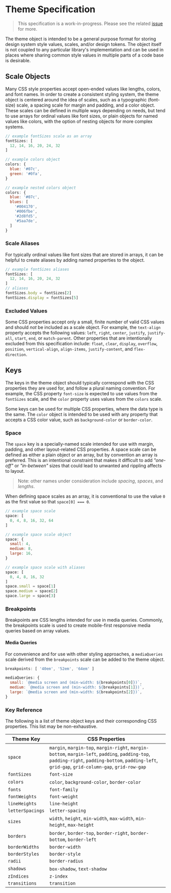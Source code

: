 
# Theme Specification

> This specification is a work-in-progress. Please see the related [issue][] for more.

[issue]: https://github.com/The-Code-Monkey/styled-system/issues/9

The theme object is intended to be a general purpose format for storing design system style values, scales, and/or design tokens.
The object itself is not coupled to any particular library's implementation and can be used
in places where sharing common style values in multiple parts of a code base is desirable.

## Scale Objects

Many CSS style properties accept open-ended values like lengths, colors, and font names.
In order to create a consistent styling system, the theme object is centered around the idea of scales,
such as a typographic (font-size) scale, a spacing scale for margin and padding, and a color object.
These scales can be defined in multiple ways depending on needs, but tend to use arrays for ordinal values like font sizes,
or plain objects for named values like colors, with the option of nesting objects for more complex systems.

```js
// example fontSizes scale as an array
fontSizes: [
  12, 14, 16, 20, 24, 32
]
```

```js
// example colors object
colors: {
  blue: '#07c',
  green: '#0fa',
}
```

```js
// example nested colors object
colors: {
  blue: '#07c',
  blues: [
    '#004170',
    '#006fbe',
    '#2d8fd5',
    '#5aa7de',
  ]
}
```

### Scale Aliases

For typically ordinal values like font sizes that are stored in arrays, it can be helpful to create aliases by adding named properties to the object.

```js
// example fontSizes aliases
fontSizes: [
  12, 14, 16, 20, 24, 32
]
// aliases
fontSizes.body = fontSizes[2]
fontSizes.display = fontSizes[5]
```

### Excluded Values

Some CSS properties accept only a small, finite number of valid CSS values and should *not* be included as a scale object.
For example, the `text-align` property accepts the following values:
`left`, `right`, `center`, `justify`, `justify-all`, `start`, `end`, or `match-parent`.
Other properties that are intentionally excluded from this specification include: `float`, `clear`, `display`, `overflow`, `position`, `vertical-align`, `align-items`, `justify-content`, and `flex-direction`.

## Keys

The keys in the theme object should typically correspond with the CSS properties they are used for, and follow a plural naming convention.
For example, the CSS property `font-size` is expected to use values from the `fontSizes` scale, and the `color` property uses values from the `colors` scale.

Some keys can be used for multiple CSS properties, where the data type is the same.
The `color` object is intended to be used with any property that accepts a CSS color value, such as `background-color` or `border-color`.


### Space

The `space` key is a specially-named scale intended for use with margin, padding, and other layout-related CSS properties.
A space scale can be defined as either a plain object or an array, but by convention an array is preferred.
This is an intentional constraint that makes it difficult to add *"one-off"* or *"in-between"* sizes that could lead to unwanted and rippling affects to layout.

> Note: other names under consideration include *spacing*, *spaces*, and *lengths*.

When defining space scales as an array, it is conventional to use the value `0` as the first value so that `space[0] === 0`.

```js
// example space scale
space: [
  0, 4, 8, 16, 32, 64
]
```

```js
// example space scale object
space: {
  small: 4,
  medium: 8,
  large: 16,
}
```

```js
// example space scale with aliases
space: [
  0, 4, 8, 16, 32
]
space.small = space[1]
space.medium = space[2]
space.large = space[3]
```

### Breakpoints

Breakpoints are CSS lengths intended for use in media queries.
Commonly, the breakpoints scale is used to create mobile-first responsive media queries based on array values.

#### Media Queries

For convenience and for use with other styling approaches, a `mediaQueries` scale derived from the `breakpoints` scale can be added to the theme object.

```js
breakpoints: [ '40em', '52em', '64em' ]

mediaQueries: {
  small: `@media screen and (min-width: ${breakpoints[0]})`,
  medium: `@media screen and (min-width: ${breakpoints[1]})`,
  large: `@media screen and (min-width: ${breakpoints[2]})`,
}
```

### Key Reference

The following is a list of theme object keys and their corresponding CSS properties.
This list may be non-exhaustive.

Theme Key         | CSS Properties
------------------|--------------
`space`           | `margin`, `margin-top`, `margin-right`, `margin-bottom`, `margin-left`, `padding`, `padding-top`, `padding-right`, `padding-bottom`, `padding-left`, `grid-gap`, `grid-column-gap`, `grid-row-gap`
`fontSizes`       | `font-size`
`colors`          | `color`, `background-color`, `border-color`
`fonts`           | `font-family`
`fontWeights`     | `font-weight`
`lineHeights`     | `line-height`
`letterSpacings`  | `letter-spacing`
`sizes`           | `width`, `height`, `min-width`, `max-width`, `min-height`, `max-height`
`borders`         | `border`, `border-top`, `border-right`, `border-bottom`, `border-left`
`borderWidths`    | `border-width`
`borderStyles`    | `border-style`
`radii`           | `border-radius`
`shadows`         | `box-shadow`, `text-shadow`
`zIndices`        | `z-index`
`transitions`     | `transition`